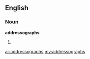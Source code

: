 ==English==

===Noun===
'''addressographs'''

#{{plural of|addressograph}}

[[ar:addressographs]]
[[my:addressographs]]